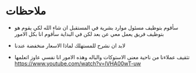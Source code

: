 # ملاحظات

- سأقوم بتوظيف مسئول موارد بشرية في المستقبل ان شاء الله
لكي يقوم هو بتوظيف فريق يعمل معي عن بعد
لكن في البداية سأقوم انا بكل الامور

- لابد ان نشرح للمستهلك لماذا الاسعار منخفضة عندنا

- تثقيف عملاءنا من ناحية معنى الاستوكات والباله وهذه الامور انا نفسي عاوز اتعلمها
https://www.youtube.com/watch?v=lVHA00wT-uw